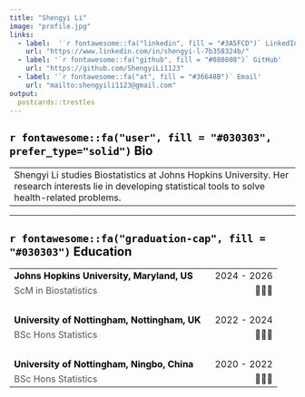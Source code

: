 ```yaml
---
title: "Shengyi Li"
image: "profile.jpg"
links:
  - label:  '`r fontawesome::fa("linkedin", fill = "#3A5FCD")` LinkedIn'
    url: "https://www.linkedin.com/in/shengyi-l-7b358324b/"
  - label: '`r fontawesome::fa("github", fill = "#080808")` GitHub'
    url: "https://github.com/ShengyiLi1123"
  - label: '`r fontawesome::fa("at", fill = "#36648B")` Email'
    url: "mailto:shengyili1123@gmail.com"
output:
  postcards::trestles
---
```

 
## <span style="color:  #030303;"> `r fontawesome::fa("user", fill = "#030303", prefer_type="solid")` Bio</span>

|  |  |
|:------------------------------------------------------------------|
| Shengyi Li studies Biostatistics at Johns Hopkins University. Her research interests lie in developing statistical tools to solve health-related problems.
---


## <span style="color:  #030303;"> `r fontawesome::fa("graduation-cap", fill = "#030303")` Education</span>
|  |  |
|:--------------------------------------------------|:----------------|
| **<span style="color:  #030303;"> Johns Hopkins University, Maryland, US </span>** | [2024 - 2026]{style="float:right"}  |
| <span style="color: #545454;"> ScM in Biostatistics </span> | [📍🇺🇸]{style="float:right"}  ||
|<br>|   |
| **<span style="color:  #030303;"> University of Nottingham, Nottingham, UK </span>** | [2022 - 2024]{style="float:right"} |
| <span style="color: #545454;"> BSc Hons Statistics </span> | [📍🇬🇧]{style="float:right"} ||
|<br>|   |
| **<span style="color:  #030303;"> University of Nottingham, Ningbo, China </span>** | [2020 - 2022]{style="float:right"} |
| <span style="color: #545454;"> BSc Hons Statistics </span> | [📍🇨🇳]{style="float:right"} ||
